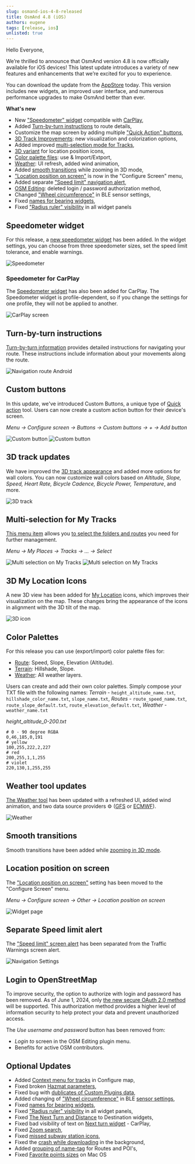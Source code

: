 ```yaml
---
slug: osmand-ios-4-8-released
title: OsmAnd 4.8 (iOS)
authors: eugene
tags: [release, ios]
unlisted: true
---
```



Hello Everyone,

We’re thrilled to announce that OsmAnd version 4.8 is now officially available for iOS devices! This latest update introduces a variety of new features and enhancements that we’re excited for you to experience.

You can download the update from the [AppStore](https://itunes.apple.com/us/app/osmand-maps-travel-navigate/id934850257) today. This version includes new widgets, an improved user interface, and numerous performance upgrades to make OsmAnd better than ever.


<!--truncate-->

**What's new**


- New ["Speedometer" widget](#speedometer-widget) compatible with [CarPlay](#speedometer-for-carplay),
- Added [Turn-by-turn instructions](#turn-by-turn-instructions) to route details,
- Customize the map screen by adding multiple ["Quick Action" buttons](#custom-buttons),
- [3D Track Improvements](#3d-track-updates): new visualization and colorization options,
- Added improved [multi-selection mode for Tracks](#multi-selection-for-my-tracks),
- [3D variant](#3d-icons-of-my-location) for location position icons,
- [Color palette files](#color-palettes): use & Import/Extport,
- [Weather](#weather-tool-updates): UI refresh, added wind animation,
- Added [smooth transitions](#smooth-transitions) while zooming in 3D mode,
- ["Location position on screen"](#location-position-on-screen) is now in the "Configure Screen" menu,
- Added separate ["Speed limit" navigation alert](#separate-speed-limit-alert), 
- [OSM Editing](#osm-login): deleted login / password authorization method,
- Changed ["Wheel circumference"](#others) in BLE sensor settings,
- Fixed [names for bearing widgets](#others),
- Fixed ["Radius ruler" visibility](#others) in all widget panels


## Speedometer widget

For this release, a [new speedometer widget](https://osmand.net/docs/user/widgets/info-widgets/#speedometer) has been added. In the widget settings, you can choose from three speedometer sizes, set the speed limit tolerance, and enable warnings.

![Speedometer](@site/static/img/widgets/speedometer_2_ios.png) 

### Speedometer for CarPlay

The [Speedometer widget](https://osmand.net/docs/user/navigation/car-play#speedometer) has also been added for CarPlay. The Speedometer widget is profile-dependent, so if you change the settings for one profile, they will not be applied to another.

![CarPlay screen](@site/static/img/navigation/auto-car/speedometer_carplay_2_ios.png) 


## Turn-by-turn instructions

[Turn-by-turn information](https://osmand.net/docs/user/navigation/setup/route-details/#turn-by-turn-information) provides detailed instructions for navigating your route. These instructions include information about your movements along the route.

![Navigation route Android](@site/static/img/navigation/route/navigation_turn_ios.png) 


## Custom buttons

In this update, we've introduced Custom Buttons, a unique type of [Quick action](https://osmand.net/docs/user/widgets/quick-action#custom-buttons) tool. Users can now create a custom action button for their device's screen.

_Menu → Configure screen → Buttons → Custom buttons → + → Add button_

![Custom button](./img/custom_button.png) ![Custom button](./img/custom_button_1.png)


## 3D track updates

We have improved the [3D track appearance](https://osmand.net/docs/user/map/tracks-on-map/track-appearance#3d-track) and added more options for wall colors. You can now customize wall colors based on _Altitude, Slope, Speed, Heart Rate, Bicycle Cadence, Bicycle Power, Temperature_, and more.

![3D track](./img/3d_track.png)


## Multi-selection for My Tracks

[This menu item](https://osmand.net/docs/user/personal/tracks/manage-tracks#three-dots-menu) allows you [to select the folders and routes](https://osmand.net/docs/user/personal/tracks/manage-tracks#selection-mode) you need for further management.

_Menu → My Places → Tracks → &#8230; → Select_

![Multi selection on My Tracks](./img/multi_selection.png) ![Multi selection on My Tracks](./img/multi_selection_1.png)


## 3D My Location Icons

A new 3D view has been added for [My Location](https://osmand.net/docs/user/personal/profiles#profile-appearance) icons, which improves their visualization on the map. These changes bring the appearance of the icons in alignment with the 3D tilt of the map.   

![3D icon](./img/3d_icon.png)


## Color Palettes

For this release you can use (export/import) color palette files for:
- [Route](https://osmand.net/docs/user/navigation/guidance/map-during-navigation#color): Speed, Slope, Elevation (Altitude).
- [Terrain](https://osmand.net/docs/user/plugins/contour-lines#hillshade--slope): Hillshade, Slope.
- [Weather](https://osmand.net/docs/user/plugins/weather#weather-layers): All weather layers.

Users can create and add their own color palettes. Simply compose your TXT file with the following names: _Terrain_ - `height_altitude_name.txt`, `hillshade_color_name.txt`, `slope_name.txt`, _Routes_ - `route_speed_name.txt`, `route_slope_default.txt`, `route_elevation_default.txt`, _Weather_ - `weather_name.txt`

*height_altitude_0-200.txt*

```
# 0 - 90 degree RGBA
0,46,185,0,191
# yellow 
100,255,222,2,227
# red
200,255,1,1,255
# violet
220,130,1,255,255

```

## Weather tool updates

[The Weather tool](https://osmand.net/docs/user/plugins/weather) has been updated with a refreshed UI, added wind animation, and two data source providers ⚙ ([GFS](https://en.wikipedia.org/wiki/Global_Forecast_System) or [ECMWF](https://en.wikipedia.org/wiki/European_Centre_for_Medium-Range_Weather_Forecasts)).


![Weather](./img/weather_ios.png)


## Smooth transitions

Smooth transitions have been added while [zooming in 3D mode](https://github.com/osmandapp/OsmAnd-iOS/issues/3802).


## Location position on screen

The ["Location position on screen"](https://osmand.net/docs/user/widgets/configure-screen/#display-position--location-position-on-screen) setting has been moved to the "Configure Screen" menu.

_Menu → Configure screen → Other → Location position on screen_

![Widget page](@site/static/img/widgets/conf_screen_display_position_ios.png) 


## Separate Speed limit alert

The ["Speed limit" screen alert](https://osmand.net/docs/user/navigation/guidance/navigation-settings/#screen-alerts) has been separated from the Traffic Warnings screen alert.

![Navigation Settings](@site/static/img/navigation/navigation_settings_screen-alerts_new_ios.png)


## Login to OpenStreetMap

To improve security, the option to authorize with login and password has been removed. As of June 1, 2024, only [the new secure OAuth 2.0 method](https://github.com/osmandapp/OsmAnd-iOS/issues/3736) will be supported.  This authorization method provides a higher level of information security to help protect your data and prevent unauthorized access.

The *Use username and password* button has been removed from: 

- *Login to* screen in the OSM Editing plugin menu.
- Benefits for active OSM contributors. 


## Optional Updates

- Added [Context menu for tracks](https://github.com/osmandapp/OsmAnd-iOS/issues/3488) in Configure map,
- Fixed broken [Hazmat parameters](https://github.com/osmandapp/OsmAnd-iOS/issues/3761),
- Fixed bug with [dublicates of Custom Plugins data](https://github.com/osmandapp/OsmAnd-iOS/issues/3739),
- Added changing of ["Wheel circumference"](https://github.com/osmandapp/OsmAnd-iOS/issues/3503) in BLE [sensor settings](https://osmand.net/docs/user/plugins/external-sensors#sensors-settings),
- Fixed [names for bearing widgets](https://github.com/osmandapp/OsmAnd-iOS/issues/3563),
- Fixed ["Radius ruler" visibility](https://github.com/osmandapp/OsmAnd-iOS/issues/3656) in all widget panels,
- Fixed [The Next Turn and Distance](https://github.com/osmandapp/OsmAnd-iOS/issues/3738) to Destination widgets,
- Fixed bad visibility of text on [Next turn widget](https://github.com/osmandapp/OsmAnd-iOS/issues/3734) - CarPlay,
- Fixed [Zoom search](https://github.com/osmandapp/OsmAnd-iOS/issues/3569), 
- Fixed [missed subway station icons](https://github.com/osmandapp/OsmAnd-iOS/issues/3711),
- Fixed the [crash while downloading](https://github.com/osmandapp/OsmAnd-iOS/issues/3561) in the background,
- Added [grouping of name-tag](https://github.com/osmandapp/OsmAnd-iOS/issues/3554) for Routes and POI's,
- Fixed [Favorite points sizes](https://github.com/osmandapp/OsmAnd-iOS/issues/3641) on Mac OS